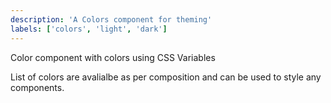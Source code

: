 ```yaml
---
description: 'A Colors component for theming'
labels: ['colors', 'light', 'dark']
---
```


Color component with colors using CSS Variables

List of colors are avalialbe as per composition and can be used to style any components.
